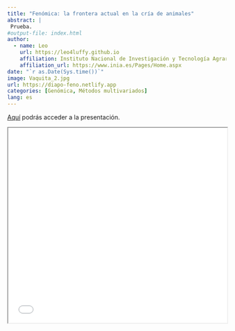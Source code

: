 ```yaml
---
title: "Fenómica: la frontera actual en la cría de animales"
abstract: |
 Prueba.  
#output-file: index.html
author:
  - name: Leo
    url: https://leo4luffy.github.io
    affiliation: Instituto Nacional de Investigación y Tecnología Agraria y Alimentaria (INIA-CSIC)
    affiliation_url: https://www.inia.es/Pages/Home.aspx
date: "`r as.Date(Sys.time())`"
image: Vaquita_2.jpg
url: https://diapo-feno.netlify.app
categories: [Genómica, Métodos multivariados]
lang: es
---
```


[Aquí](`r rmarkdown::metadata$url`) podrás acceder a la presentación.

<iframe src="`r rmarkdown::metadata$url`" width="100%" height="450px"></iframe>
